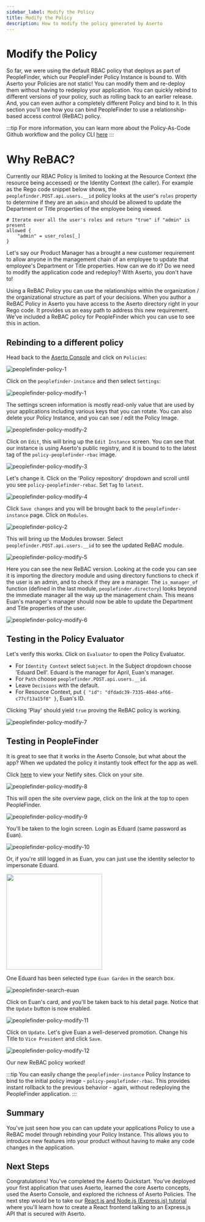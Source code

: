 ```yaml
---
sidebar_label: Modify the Policy
title: Modify the Policy
description: How to modify the policy generated by Aserto
---
```


# Modify the Policy

So far, we were using the default RBAC policy that deploys as part of PeopleFinder, which our PeopleFinder Policy Instance is bound to. With Aserto your Policies are not static! You can modify them and re-deploy them without having to redeploy your application. You can quickly rebind to different versions of your policy, such as rolling back to an earlier release. And, you can even author a completely different Policy and bind to it.  In this section you'll see how you can bind PeopleFinder to use a relationship-based access control (ReBAC) policy. 

:::tip
For more information, you can learn more about the Policy-As-Code Github workflow and the policy CLI [here](/docs/overview/policy-lifecycle)
:::

# Why ReBAC?

Currently our RBAC Policy is limited to looking at the Resource Context (the resource being accessed) or the Identity Context (the caller). For example as the Rego code snippet below shows, the `peoplefinder.POST.api.users.__id` policy looks at the user's `roles` property to determine if they are an `admin` and should be allowed to update the Department or Title properties of the employee being viewed.

```
# Iterate over all the user's roles and return "true" if "admin" is present
allowed {
	"admin" = user_roles[_]
}
```

Let's say our Product Manager has a brought a new customer requirement to allow anyone in the management chain of an employee to update that employee's Department or Title properties. How can we do it? Do we need to modify the application code and redeploy? With Aserto, you don't have to! 

Using a ReBAC Policy you can use the relationships within the organization / the organizational structure as part of your decisions. When you author a ReBAC Policy in Aserto you have access to the Aserto directory right in your Rego code. It provides us an easy path to address this new requirement. We've included a ReBAC policy for PeopleFinder which you can use to see this in action. 

## Rebinding to a different policy

Head back to the [Aserto Console](https://console.aserto.com) and click on `Policies`:

![peoplefinder-policy-1](/peoplefinder-policy-1.png)

Click on the `peoplefinder-instance` and then select `Settings`:

![peoplefinder-policy-modify-1](/peoplefinder-policy-modify-1.png)

The settings screen information is mostly read-only value that are used by your applications including various keys that you can rotate. You can also delete your Policy Instance, and you can see / edit the Policy Image.

![peoplefinder-policy-modify-2](/peoplefinder-policy-modify-2.png)

Click on `Edit`, this will bring up the `Edit Instance` screen. You can see that our instance is using Aserto's public registry, and it is bound to to the latest tag of the `policy-peoplefinder-rbac` image.

![peoplefinder-policy-modify-3](/peoplefinder-policy-modify-3.png)

Let's change it. Click on the 'Policy repository' dropdown and scroll until you see `policy-peoplefinder-rebac`. Set `Tag` to `latest`.

![peoplefinder-policy-modify-4](/peoplefinder-policy-modify-4.png)

Click `Save changes` and you will be brought back to the `peoplefinder-instance` page. Click on `Modules`.

![peoplefinder-policy-2](/peoplefinder-policy-2.png)

This will bring up the Modules browser. Select `peoplefinder.POST.api.users.__id` to see the updated ReBAC module.

![peoplefinder-policy-modify-5](/peoplefinder-policy-modify-5.png)

Here you can see the new ReBAC version. Looking at the code you can see it is importing the directory module and using directory functions to check if the user is an admin, and to check if they are a manager. The `is_manager_of` function (defined in the last module, `peoplefinder.directory`) looks beyond the immediate manager all the way up the management chain. This means Euan's manager's manager should now be able to update the Department and Title properties of the user.

![peoplefinder-policy-modify-6](/peoplefinder-policy-modify-6.png)

## Testing in the Policy Evaluator

Let's verify this works. Click on `Evaluator` to open the Policy Evaluator. 

* For `Identity Context` select `Subject`. In the Subject dropdown choose 'Eduard Dell'. Eduard is the manager for April, Euan's manager.
* For `Path` choose `peoplefinder.POST.api.users.__id`. 
* Leave `Decisions` with the default.
* For Resource Context, put ```{ "id": "dfdadc39-7335-404d-af66-c77cf13a15f8" }```, Euan's ID.

Clicking 'Play' should yield `true` proving the ReBAC policy is working. 

![peoplefinder-policy-modify-7](/peoplefinder-policy-modify-7.png)

## Testing in PeopleFinder

It is great to see that it works in the Aserto Console, but what about the app? When we updated the policy it instantly took effect for the app as well. 

Click [here](https://app.netlify.com) to view your Netlify sites. Click on your site.

![peoplefinder-policy-modify-8](/peoplefinder-policy-modify-8.png)

This will open the site overview page, click on the link at the top to open PeopleFinder.

![peoplefinder-policy-modify-9](/peoplefinder-policy-modify-9.png)

You'll be taken to the login screen. Login as Eduard (same password as Euan).

![peoplefinder-policy-modify-10](/peoplefinder-policy-modify-10.png)

Or, if you're still logged in as Euan, you can just use the identity selector to impersonate Eduard.

[<img src="/peoplefinder-user-impersonate-eduard.png" width="250px"/>](/peoplefinder-user-impersonate-eduard.png)

One Eduard has been selected type `Euan Garden` in the search box.

![peoplefinder-search-euan](/peoplefinder-search-euan.png)

Click on Euan's card, and you'll be taken back to his detail page. Notice that the `Update` button is now enabled.

![peoplefinder-policy-modify-11](/peoplefinder-policy-modify-11.png)

Click on `Update`. Let's give Euan a well-deserved promotion. Change his Title to `Vice President` and click `Save`. 

![peoplefinder-policy-modify-12](/peoplefinder-policy-modify-12.png)

Our new ReBAC policy worked!

:::tip
You can easily change the `peoplefinder-instance` Policy Instance to bind to the initial policy image - `policy-peoplefinder-rbac`. This provides instant rollback to the previous behavior - again, without redeploying the PeopleFinder application.
:::

## Summary

You've just seen how you can can update your applications Policy to use a ReBAC model through rebinding your Policy Instance. This allows you to introduce new features into your product without having to make any code changes in the application. 

## Next Steps

Congratulations! You've completed the Aserto Quickstart. You've deployed your first application that uses Aserto, learned the core Aserto concepts, used the Aserto Console, and explored the richness of Aserto Policies. The next step would be to take our [React.js and Node.js (Express.js) tutorial](/docs/quickstarts/react/overview) where you'll learn how to create a React frontend talking to an Express.js API that is secured with Aserto.